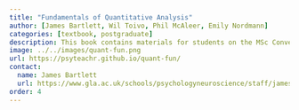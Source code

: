 ```yaml
---
title: "Fundamentals of Quantitative Analysis"
author: [James Bartlett, Wil Toivo, Phil McAleer, Emily Nordmann]
categories: [textbook, postgraduate]
description: This book contains materials for students on the MSc Conversion in Psychological Studies/Science, a one-year postgraduate degree for students with a non-psychology undergraduate degree. This research methods course covers core data skills that allow you to manipulate and analyse quantitative data.
image: ../../images/quant-fun.png
url: https://psyteachr.github.io/quant-fun/
contact: 
  name: James Bartlett
  url: https://www.gla.ac.uk/schools/psychologyneuroscience/staff/jamesbartlett/
order: 4
---
```

